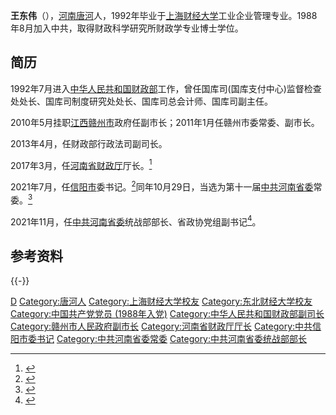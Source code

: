 '''王东伟'''（{{bd|1969年|9月||catIdx=Wang王}}），[[河南|河南]][[唐河|唐河]]人，1992年毕业于[[上海财经大学|上海财经大学]]工业企业管理专业。1988年8月加入中共，取得财政科学研究所财政学专业博士学位。

== 简历 ==
1992年7月进入[[中华人民共和国财政部|中华人民共和国财政部]]工作，曾任国库司(国库支付中心)监督检查处处长、国库司制度研究处处长、国库司总会计师、国库司副主任。

2010年5月挂职[[江西|江西]][[赣州市|赣州市]]政府任副市长；2011年1月任赣州市委常委、副市长。

2013年4月，任财政部行政法司副司长。

2017年3月，任[[河南省财政厅|河南省财政厅]]厅长。<ref>{{cite web|url=http://district.ce.cn/newarea/sddy/201703/30/t20170330_21617654_1.shtml | language= | title=刘荃任河南省监察厅厅长 汪中山任审计厅厅长 王东伟任财政厅厅长 |publisher=中国经济网 |date=2017年3月30日 |accessdate= }}</ref>

2021年7月，任[[信阳市|信阳市]]委书记。<ref>{{Cite web|title=王东伟接替乔新江任信阳市委书记 蔡松涛任市委副书记(简历)_中国经济网——国家经济门户|url=http://district.ce.cn/newarea/sddy/202107/03/t20210703_36687895.shtml|access-date=2021-07-03|work=district.ce.cn|archive-date=2021-12-06|archive-url=https://web.archive.org/web/20211206204721/http://district.ce.cn/newarea/sddy/202107/03/t20210703_36687895.shtml|dead-url=no}}</ref>同年10月29日，当选为第十一届[[中共河南省委|中共河南省委]]常委。<ref>{{Cite web|title=楼阳生当选河南省委书记 王战营、费东斌、陈星等6人新任省委常委|url=http://district.ce.cn/newarea/sddy/202110/29/t20211029_37043489.shtml|access-date=2021-10-29|work=district.ce.cn|archive-date=2021-11-17|archive-url=https://web.archive.org/web/20211117002035/http://district.ce.cn/newarea/sddy/202110/29/t20211029_37043489.shtml|dead-url=no}}</ref>

2021年11月，任[[中共河南省委|中共河南省委]]统战部部长、省政协党组副书记<ref>{{Cite web|title=王东伟任河南省委统战部部长、省政协党组副书记|url=http://district.ce.cn/newarea/sddy/202111/24/t20211124_37110854.shtml|access-date=2021-11-24|work=district.ce.cn|archive-date=2021-11-25|archive-url=https://web.archive.org/web/20211125022200/http://district.ce.cn/newarea/sddy/202111/24/t20211124_37110854.shtml|dead-url=no}}</ref>。

== 参考资料 ==
{{reflist}}

{{-}}
{{start box}}
{{s-ppo|cpc}}
{{s-before|[[孙守刚|孙守刚]]}}
{{s-title|[[中国共产党河南省委员会|中国共产党河南省委员会]]统一战线工作部部长|2021年11月－}}
{{s-inc}}
{{s-before|[[乔新江|乔新江]]}}
{{s-title|[[中国共产党信阳市委员会|中国共产党信阳市委员会]]书记|2021年7月－2021年12月}}
{{s-after|[[蔡松涛|蔡松涛]]}}
{{s-gov|prc}}
{{s-before|[[朱焕然|朱焕然]]}}
{{s-title|[[河南省财政厅|河南省财政厅]]厅长|2017年3月－2021年7月}}
{{s-after|[[赵庆业|赵庆业]]}}
{{end box}}

{{河南省领导人}}
{{DEFAULTSORT:Wang王}}
[[Category:王姓|D]]
[[Category:唐河人|Category:唐河人]]
[[Category:上海财经大学校友|Category:上海财经大学校友]]
[[Category:东北财经大学校友|Category:东北财经大学校友]]
[[Category:中国共产党党员_(1988年入党)|Category:中国共产党党员 (1988年入党)]]
[[Category:中华人民共和国财政部副司长|Category:中华人民共和国财政部副司长]]
[[Category:赣州市人民政府副市长|Category:赣州市人民政府副市长]]
[[Category:河南省财政厅厅长|Category:河南省财政厅厅长]]
[[Category:中共信阳市委书记|Category:中共信阳市委书记]]
[[Category:中共河南省委常委|Category:中共河南省委常委]]
[[Category:中共河南省委统战部部长|Category:中共河南省委统战部部长]]